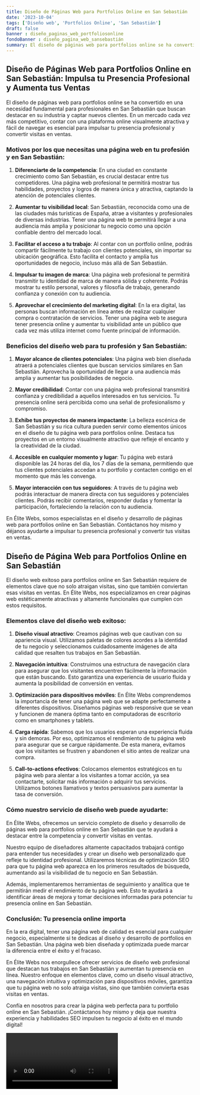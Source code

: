 ```yaml
---
title: Diseño de Páginas Web para Portfolios Online en San Sebastián
date: '2023-10-04'
tags: ['Diseño web', 'Portfolios Online', 'San Sebastián']
draft: false
banner : diseño_paginas_web_portfoliosonline
fondoBanner : diseño_pagina_web_sansebastián
summary: El diseño de páginas web para portfolios online se ha convertido en una necesidad fundamental para profesionales en San Sebastián que buscan destacar en su industria y captar nuevos clientes. En un mercado cada vez más competitivo, contar con una plataforma online visualmente atractiva y fácil de navegar es esencial para impulsar tu presencia profesional y convertir visitas en ventas.
---
```


## Diseño de Páginas Web para Portfolios Online en San Sebastián: Impulsa tu Presencia Profesional y Aumenta tus Ventas

El diseño de páginas web para portfolios online se ha convertido en una necesidad fundamental para profesionales en San Sebastián que buscan destacar en su industria y captar nuevos clientes. En un mercado cada vez más competitivo, contar con una plataforma online visualmente atractiva y fácil de navegar es esencial para impulsar tu presencia profesional y convertir visitas en ventas.

### Motivos por los que necesitas una página web en tu profesión y en San Sebastián:

1. **Diferenciarte de la competencia**: En una ciudad en constante crecimiento como San Sebastián, es crucial destacar entre tus competidores. Una página web profesional te permitirá mostrar tus habilidades, proyectos y logros de manera única y atractiva, captando la atención de potenciales clientes.

2. **Aumentar tu visibilidad local**: San Sebastián, reconocida como una de las ciudades más turísticas de España, atrae a visitantes y profesionales de diversas industrias. Tener una página web te permitirá llegar a una audiencia más amplia y posicionar tu negocio como una opción confiable dentro del mercado local.

3. **Facilitar el acceso a tu trabajo**: Al contar con un portfolio online, podrás compartir fácilmente tu trabajo con clientes potenciales, sin importar su ubicación geográfica. Esto facilita el contacto y amplía tus oportunidades de negocio, incluso más allá de San Sebastián.

4. **Impulsar tu imagen de marca**: Una página web profesional te permitirá transmitir tu identidad de marca de manera sólida y coherente. Podrás mostrar tu estilo personal, valores y filosofía de trabajo, generando confianza y conexión con tu audiencia.

5. **Aprovechar el crecimiento del marketing digital**: En la era digital, las personas buscan información en línea antes de realizar cualquier compra o contratación de servicios. Tener una página web te asegura tener presencia online y aumentar tu visibilidad ante un público que cada vez más utiliza internet como fuente principal de información.

### Beneficios del diseño web para tu profesión y San Sebastián:

1. **Mayor alcance de clientes potenciales**: Una página web bien diseñada atraerá a potenciales clientes que buscan servicios similares en San Sebastián. Aprovecha la oportunidad de llegar a una audiencia más amplia y aumentar tus posibilidades de negocio.

2. **Mayor credibilidad**: Contar con una página web profesional transmitirá confianza y credibilidad a aquellos interesados en tus servicios. Tu presencia online será percibida como una señal de profesionalismo y compromiso.

3. **Exhibe tus proyectos de manera impactante**: La belleza escénica de San Sebastián y su rica cultura pueden servir como elementos únicos en el diseño de tu página web para portfolios online. Destaca tus proyectos en un entorno visualmente atractivo que refleje el encanto y la creatividad de la ciudad.

4. **Accesible en cualquier momento y lugar**: Tu página web estará disponible las 24 horas del día, los 7 días de la semana, permitiendo que tus clientes potenciales accedan a tu portfolio y contacten contigo en el momento que más les convenga.

5. **Mayor interacción con tus seguidores**: A través de tu página web podrás interactuar de manera directa con tus seguidores y potenciales clientes. Podrás recibir comentarios, responder dudas y fomentar la participación, fortaleciendo la relación con tu audiencia.

En Élite Webs, somos especialistas en el diseño y desarrollo de páginas web para portfolios online en San Sebastián. Contáctanos hoy mismo y déjanos ayudarte a impulsar tu presencia profesional y convertir tus visitas en ventas.

<GifSeo />

<Cta />

## Diseño de Página Web para Portfolios Online en San Sebastián

El diseño web exitoso para portfolios online en San Sebastián requiere de elementos clave que no solo atraigan visitas, sino que también conviertan esas visitas en ventas. En Élite Webs, nos especializamos en crear páginas web estéticamente atractivas y altamente funcionales que cumplen con estos requisitos.

### Elementos clave del diseño web exitoso:

1. **Diseño visual atractivo**: Creamos páginas web que cautivan con su apariencia visual. Utilizamos paletas de colores acordes a la identidad de tu negocio y seleccionamos cuidadosamente imágenes de alta calidad que resalten tus trabajos en San Sebastián.

2. **Navegación intuitiva**: Construimos una estructura de navegación clara para asegurar que los visitantes encuentren fácilmente la información que están buscando. Esto garantiza una experiencia de usuario fluida y aumenta la posibilidad de conversión en ventas.

3. **Optimización para dispositivos móviles**: En Élite Webs comprendemos la importancia de tener una página web que se adapte perfectamente a diferentes dispositivos. Diseñamos páginas web responsive que se vean y funcionen de manera óptima tanto en computadoras de escritorio como en smartphones y tablets.

4. **Carga rápida**: Sabemos que los usuarios esperan una experiencia fluida y sin demoras. Por eso, optimizamos el rendimiento de tu página web para asegurar que se cargue rápidamente. De esta manera, evitamos que los visitantes se frustren y abandonen el sitio antes de realizar una compra.

5. **Call-to-actions efectivos**: Colocamos elementos estratégicos en tu página web para alentar a los visitantes a tomar acción, ya sea contactarte, solicitar más información o adquirir tus servicios. Utilizamos botones llamativos y textos persuasivos para aumentar la tasa de conversión.

### Cómo nuestro servicio de diseño web puede ayudarte:

En Élite Webs, ofrecemos un servicio completo de diseño y desarrollo de páginas web para portfolios online en San Sebastián que te ayudará a destacar entre la competencia y convertir visitas en ventas. 

Nuestro equipo de diseñadores altamente capacitados trabajará contigo para entender tus necesidades y crear un diseño web personalizado que refleje tu identidad profesional. Utilizaremos técnicas de optimización SEO para que tu página web aparezca en los primeros resultados de búsqueda, aumentando así la visibilidad de tu negocio en San Sebastián.

Además, implementaremos herramientas de seguimiento y analítica que te permitirán medir el rendimiento de tu página web. Esto te ayudará a identificar áreas de mejora y tomar decisiones informadas para potenciar tu presencia online en San Sebastián.

### Conclusión: Tu presencia online importa

En la era digital, tener una página web de calidad es esencial para cualquier negocio, especialmente si te dedicas al diseño y desarrollo de portfolios en San Sebastián. Una página web bien diseñada y optimizada puede marcar la diferencia entre el éxito y el fracaso.

En Élite Webs nos enorgullece ofrecer servicios de diseño web profesional que destacan tus trabajos en San Sebastián y aumentan tu presencia en línea. Nuestro enfoque en elementos clave, como un diseño visual atractivo, una navegación intuitiva y optimización para dispositivos móviles, garantiza que tu página web no solo atraiga visitas, sino que también convierta esas visitas en ventas.

Confía en nosotros para crear la página web perfecta para tu portfolio online en San Sebastián. ¡Contáctanos hoy mismo y deja que nuestra experiencia y habilidades SEO impulsen tu negocio al éxito en el mundo digital!

<Video />

<CtaBot job='Portfolios Online' city='San Sebastián'/>

<Gmaps query='San Sebastián+españa+maps' />